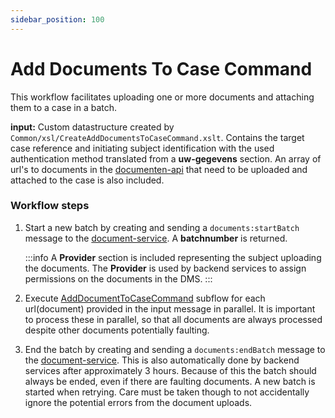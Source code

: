 ```yaml
---
sidebar_position: 100
---
```


# Add Documents To Case Command

This workflow facilitates uploading one or more documents and attaching them to a case in a batch.

**input:** Custom datastructure created by `Common/xsl/CreateAddDocumentsToCaseCommand.xslt`. Contains the target case reference and initiating subject identification with the used authentication method translated from a **uw-gegevens** section.
An array of url's to documents in the [documenten-api](.) that need to be uploaded and attached to the case is also included.

### Workflow steps
1. Start a new batch by creating and sending a `documents:startBatch` message to the [document-service](.). A **batchnumber** is returned.
   
   :::info
   A **Provider** section is included representing the subject uploading the documents. The **Provider** is used by backend services to assign permissions on the documents in the DMS.
   :::

1. Execute [AddDocumentToCaseCommand](.) subflow for each url(document) provided in the input message in parallel. It is important to process these in parallel, 
   so that all documents are always processed despite other documents potentially faulting.

1. End the batch by creating and sending a `documents:endBatch` message to the [document-service](.). This is also automatically done by backend services after approximately 3 hours. Because of this
   the batch should always be ended, even if there are faulting documents. A new batch is started when retrying. Care must be taken though to not accidentally ignore the potential errors from the document uploads.

